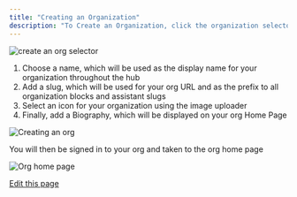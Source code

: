 ```yaml
---
title: "Creating an Organization"
description: "To Create an Organization, click the organization selector in the top right and select"
---
```


![create an org selector](/images/hub/governance/images/org-selector-4ea627afc7c0765633780920a0fbe16e.png)

1. Choose a name, which will be used as the display name for your organization throughout the hub
2. Add a slug, which will be used for your org URL and as the prefix to all organization blocks and assistant slugs
3. Select an icon for your organization using the image uploader
4. Finally, add a Biography, which will be displayed on your org Home Page

![Creating an org](/images/hub/governance/images/create-org-form-1c7655050d8f423b0ecdfbd1cc85e0af.png)

You will then be signed in to your org and taken to the org home page

![Org home page](/images/hub/governance/images/org-home-page-4509e2ff8c4e1d6325c8f0afae3b16dd.png)

[Edit this page](https://github.com/continuedev/continue/tree/main/docs/docs/hub/governance/creating-an-org.md)
